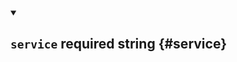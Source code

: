 


<details className="config-field" data-expandable="false" open>
<summary>

## `service` <span className="config-field-required" data-required="true">required</span> <span className="config-field-type">string</span> <span className="config-field-default"></span> <span className="config-field-enum"></span> {#service}



</summary>



</details>
